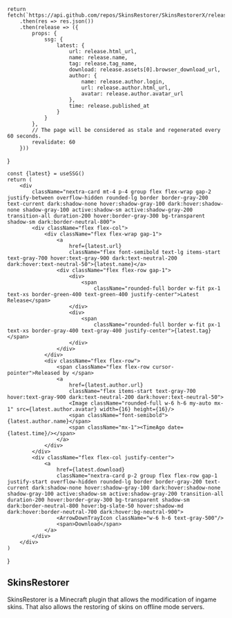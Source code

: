 
    return fetch(`https://api.github.com/repos/SkinsRestorer/SkinsRestorerX/releases/latest`)
        .then(res => res.json())
        .then(release => ({
            props: {
                ssg: {
                    latest: {
                        url: release.html_url,
                        name: release.name,
                        tag: release.tag_name,
                        download: release.assets[0].browser_download_url,
                        author: {
                            name: release.author.login,
                            url: release.author.html_url,
                            avatar: release.author.avatar_url
                        },
                        time: release.published_at
                    }
                }
            },
            // The page will be considered as stale and regenerated every 60 seconds.
            revalidate: 60
        }))
}

    const {latest} = useSSG()
    return (
        <div
            className="nextra-card mt-4 p-4 group flex flex-wrap gap-2 justify-between overflow-hidden rounded-lg border border-gray-200 text-current dark:shadow-none hover:shadow-gray-100 dark:hover:shadow-none shadow-gray-100 active:shadow-sm active:shadow-gray-200 transition-all duration-200 hover:border-gray-300 bg-transparent shadow-sm dark:border-neutral-800">
            <div className="flex flex-col">
                <div className="flex flex-wrap gap-1">
                    <a
                        href={latest.url}
                        className="flex font-semibold text-lg items-start text-gray-700 hover:text-gray-900 dark:text-neutral-200 dark:hover:text-neutral-50">{latest.name}</a>
                    <div className="flex flex-row gap-1">
                        <div>
                            <span
                                className="rounded-full border w-fit px-1 text-xs border-green-400 text-green-400 justify-center">Latest Release</span>
                        </div>
                        <div>
                            <span
                                className="rounded-full border w-fit px-1 text-xs border-gray-400 text-gray-400 justify-center">{latest.tag}</span>
                        </div>
                    </div>
                </div>
                <div className="flex flex-row">
                    <span className="flex flex-row cursor-pointer">Released by </span>
                    <a
                        href={latest.author.url}
                        className="flex items-start text-gray-700 hover:text-gray-900 dark:text-neutral-200 dark:hover:text-neutral-50">
                        <Image className="rounded-full w-6 h-6 my-auto mx-1" src={latest.author.avatar} width={16} height={16}/>
                        <span className="font-semibold">{latest.author.name}</span>
                        <span className="mx-1"><TimeAgo date={latest.time}/></span>
                    </a>
                </div>
            </div>
            <div className="flex flex-col justify-center">
                <a
                    href={latest.download}
                    className="nextra-card p-2 group flex flex-row gap-1 justify-start overflow-hidden rounded-lg border border-gray-200 text-current dark:shadow-none hover:shadow-gray-100 dark:hover:shadow-none shadow-gray-100 active:shadow-sm active:shadow-gray-200 transition-all duration-200 hover:border-gray-300 bg-transparent shadow-sm dark:border-neutral-800 hover:bg-slate-50 hover:shadow-md dark:hover:border-neutral-700 dark:hover:bg-neutral-900">
                    <ArrowDownTrayIcon className="w-6 h-6 text-gray-500"/>
                    <span>Download</span>
                </a>
            </div>
        </div>
    )
}

<article
    className="w-full overflow-x-hidden break-words nextra-content flex min-h-[calc(100vh-var(--nextra-navbar-height))] min-w-0 justify-center pb-8 pr-[calc(env(safe-area-inset-right)-1.5rem)]">
    <main className="w-full min-w-0 max-w-6xl px-6 pt-4 md:px-12">
        <div className="mx-auto container">
            <h1 className="mt-2 text-4xl font-bold tracking-tight text-slate-900 dark:text-slate-100">SkinsRestorer</h1>
            <p className="mt-6 leading-7 first:mt-0">SkinsRestorer is a Minecraft plugin that allows the
                modification of ingame skins. That also allows the restoring of skins on offline mode servers.</p>
            <LatestRelease/>
        </div>
    </main>
</article>
